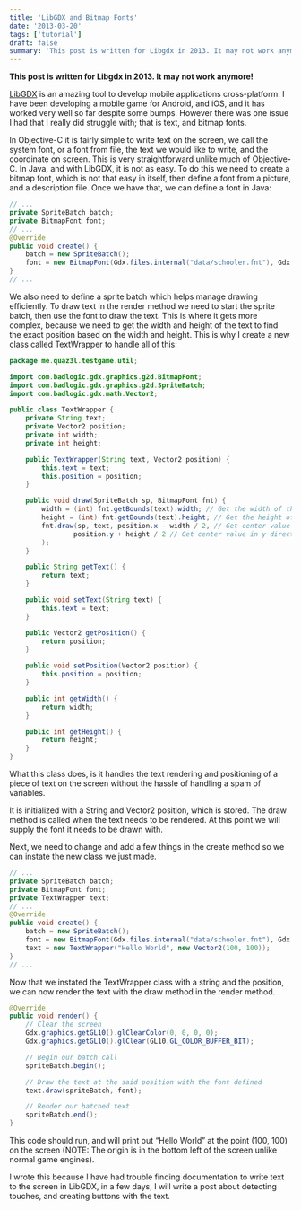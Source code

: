 ```yaml
---
title: 'LibGDX and Bitmap Fonts'
date: '2013-03-20'
tags: ['tutorial']
draft: false
summary: 'This post is written for Libgdx in 2013. It may not work anymore! LibGDX is an amazing tool to develop mobile applications cross-platform. I have been developing a mobile game for Android, and iOS, an'
---
```


**This post is written for Libgdx in 2013. It may not work anymore!**

[LibGDX](http://libgdx.badlogicgames.com/) is an amazing tool to develop mobile applications cross-platform. I have been developing a mobile game for Android, and iOS, and it has worked very well so far despite some bumps. However there was one issue I had that I really did struggle with; that is text, and bitmap fonts.

In Objective-C it is fairly simple to write text on the screen, we call the system font, or a font from file, the text we would like to write, and the coordinate on screen. This is very straightforward unlike much of Objective-C. In Java, and with LibGDX, it is not as easy. To do this we need to create a bitmap font, which is not that easy in itself, then define a font from a picture, and a description file. Once we have that, we can define a font in Java:

```java
// ...
private SpriteBatch batch;
private BitmapFont font;
// ...
@Override
public void create() {
    batch = new SpriteBatch();
    font = new BitmapFont(Gdx.files.internal("data/schooler.fnt"), Gdx.files.internal("data/schooler.png"), false);
}
// ...
```

We also need to define a sprite batch which helps manage drawing efficiently. To draw text in the render method we need to start the sprite batch, then use the font to draw the text. This is where it gets more complex, because we need to get the width and height of the text to find the exact position based on the width and height. This is why I create a new class called TextWrapper to handle all of this:

```java
package me.quaz3l.testgame.util;

import com.badlogic.gdx.graphics.g2d.BitmapFont;
import com.badlogic.gdx.graphics.g2d.SpriteBatch;
import com.badlogic.gdx.math.Vector2;

public class TextWrapper {
    private String text;
    private Vector2 position;
    private int width;
    private int height;

    public TextWrapper(String text, Vector2 position) {
        this.text = text;
        this.position = position;
    }

    public void draw(SpriteBatch sp, BitmapFont fnt) {
        width = (int) fnt.getBounds(text).width; // Get the width of the text we draw using the current font
        height = (int) fnt.getBounds(text).height; // Get the height of the text we draw using the current font
        fnt.draw(sp, text, position.x - width / 2, // Get center value in x direction
                position.y + height / 2 // Get center value in y direction
        );
    }

    public String getText() {
        return text;
    }

    public void setText(String text) {
        this.text = text;
    }

    public Vector2 getPosition() {
        return position;
    }

    public void setPosition(Vector2 position) {
        this.position = position;
    }

    public int getWidth() {
        return width;
    }

    public int getHeight() {
        return height;
    }
}
```

What this class does, is it handles the text rendering and positioning of a piece of text on the screen without the hassle of handling a spam of variables.

It is initialized with a String and Vector2 position, which is stored. The draw method is called when the text needs to be rendered. At this point we will supply the font it needs to be drawn with.

Next, we need to change and add a few things in the create method so we can instate the new class we just made.

```java
// ...
private SpriteBatch batch;
private BitmapFont font;
private TextWrapper text;
// ...
@Override
public void create() {
    batch = new SpriteBatch();
    font = new BitmapFont(Gdx.files.internal("data/schooler.fnt"), Gdx.files.internal("data/schooler.png"), false);
    text = new TextWrapper("Hello World", new Vector2(100, 100));
}
// ...
```

Now that we instated the TextWrapper class with a string and the position, we can now render the text with the draw method in the render method.

```java
@Override
public void render() {
    // Clear the screen
    Gdx.graphics.getGL10().glClearColor(0, 0, 0, 0);
    Gdx.graphics.getGL10().glClear(GL10.GL_COLOR_BUFFER_BIT);

    // Begin our batch call
    spriteBatch.begin();

    // Draw the text at the said position with the font defined
    text.draw(spriteBatch, font);

    // Render our batched text
    spriteBatch.end();
}
```

This code should run, and will print out “Hello World” at the point (100, 100) on the screen (NOTE: The origin is in the bottom left of the screen unlike normal game engines).

I wrote this because I have had trouble finding documentation to write text to the screen in LibGDX, in a few days, I will write a post about detecting touches, and creating buttons with the text.
